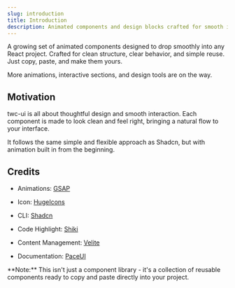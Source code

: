 ```yaml
---
slug: introduction
title: Introduction
description: Animated components and design blocks crafted for smooth interaction and rich detail
---
```


A growing set of animated components designed to drop smoothly into any React project.
Crafted for clean structure, clear behavior, and simple reuse.
Just copy, paste, and make them yours.

More animations, interactive sections, and design tools are on the way.

## Motivation

twc-ui is all about thoughtful design and smooth interaction. Each component is made to look clean and feel right, bringing a natural flow to your interface.

It follows the same simple and flexible approach as Shadcn, but with animation built in from the beginning.

## Credits

- Animations: [GSAP](https://gsap.com/)
- Icon: [HugeIcons](https://hugeicons.com?via=daspwork)
- CLI: [Shadcn](https://ui.shadcn.com/docs/cli)
- Code Highlight: [Shiki](https://shiki.style/)
- Content Management: [Velite](https://velite.js.org/)

- Documentation: [PaceUI](https://www.paceui.com/)

<Callout className="mt-6">
    **Note:** This isn't just a component library - it's a collection of reusable components ready to copy and paste
    directly
    into your project.
</Callout>


